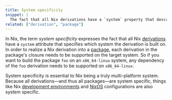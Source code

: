 ```yaml
---
title: System specificity
snippet: |
  The fact that all Nix derivations have a `system` property that describes which architecture the package is built on
related: ["derivation", "package"]
---
```


In Nix, the term *system specificity* expresses the fact that all Nix [derivations] have a `system` attribute that specifies which system the derivation is built on.
In order to realize a Nix derivation into a [package], each derivation in the package's closure needs to be supported on the target system.
So if you want to build the package `foo` on an `x86_64-linux` system, any dependency of the `foo` derivation needs to be supported on `x86_64-linux`.

System specificity is essential to Nix being a truly multi-platform system.
Because all derivations&mdash;and thus all packages&mdash;are system specific, things like Nix [development environments][env] and [NixOS] configurations are also system specific.

[derivations]: /concepts/derivations
[env]: /concepts/dev-env
[nixos]: /concepts/nixos
[package]: /concepts/package

